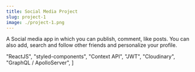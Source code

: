 ```yaml
---
title: Social Media Project
slug: project-1
image: ./project-1.png
---
```


A Social media app in which you can publish, comment, like posts. You can also add, search and follow other friends and personalize your profile.

  "ReactJS",
  "styled-components",
  "Context API",
  "JWT",
  "Cloudinary",
  "GraphQL / ApolloServer",
]


